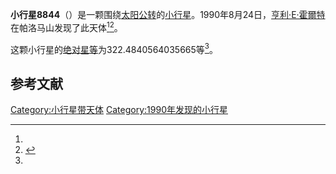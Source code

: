 {{Infobox planet
| bgcolour = #FFFFC0
| name = 8844
| symbol = 
| image = 
| caption = 
| discovery = yes
| discovery_ref = 
| discoverer = [[亨利·E·霍爾特|亨利·E·霍爾特]]
| discovery_site = [[帕洛马山|帕洛马山]] 
| discovered = 1990年8月24日
| designations = yes
| mp_name = 
| named_after = 
| alt_names = 1990 QR2/ 1990 RV8 / 1990 SF26
| mp_category = [[主带小行星|主带小行星]]
| orbit_ref = <ref name="a">[http://ssd.jpl.nasa.gov/sbdb.cgi?sstr=8844 8844] {{Wayback|url=http://ssd.jpl.nasa.gov/sbdb.cgi?sstr=8844 |date=20210717064329 }}，小行星數據庫瀏覽器（JPL Small-Body Database Browser）－[[美国国家航空航天局|美国国家航空航天局]]喷气推进实验室</ref>
| epoch = 2456400.5 (2013年4月18日更新)
| aphelion = {{convert|2.942997025946871|AU|km|3|abbr=on|lk=out}}
| perihelion = {{convert|2.592742944743999|AU|km|3|abbr=on}}
| semimajor = {{convert|2.767869985345435|AU|km|3|abbr=on}}
| eccentricity = 0.063271411
| period = 1681.965007 [[日|日]]<br />4.6[[儒略年|儒略年]]
| avg_speed = 
| inclination = 4.431771472506854
| asc_node = 334.9497450378965
| mean_anomaly = 
| arg_peri = 322.4840564035665
| satellites = 
| physical_characteristics = yes
| dimensions = 
| mass = 
| density = 
| surface_grav = 
| escape_velocity = 
| sidereal_day = 
| axial_tilt = 
| pole_ecliptic_lat = 
| pole_ecliptic_lon = 
| albedo = 
| temperatures= 
| temp_name1 = 
| mean_temp_1 = 
| max_temp_1 = 
| temp_name2 = 
| max_temp_2 = 
| spectral_type = 
| abs_magnitude = 322.4840564035665
}}

'''小行星8844'''（{{lang-en|8844}}）是一颗围绕[[太阳|太阳]][[公转|公转]]的[[小行星|小行星]]。1990年8月24日，[[亨利·E·霍爾特|亨利·E·霍爾特]]在帕洛马山发现了此天体<ref name="a" /><ref>{{cite news|title=小行星列表|url=http://cfa-www.harvard.edu/iau/lists/NumberedMPs.txt|accessdate=2013-07-08|newspaper=哈佛大学|archive-date=2008-05-17|archive-url=https://web.archive.org/web/20080517010638/http://cfa-www.harvard.edu/iau/lists/NumberedMPs.txt|dead-url=no}}</ref>。

这颗小行星的[[绝对星等|绝对星等]]为322.4840564035665等<ref name="a" />。

==参考文献==
{{reflist}}
{{Minor Planet Number|[[小行星8843|小行星8843]]|[[小行星8845|小行星8845]]}}

{{小天体}}

[[Category:小行星带天体|Category:小行星带天体]]
[[Category:1990年发现的小行星|Category:1990年发现的小行星]]

{{asteroid-stub}}